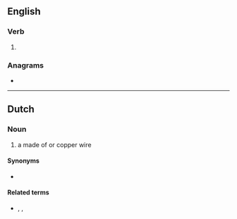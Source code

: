 ==English==

===Verb===
{{head|en|verb form}}

# {{en-third-person singular of|teem}}

===Anagrams===
* {{anagrams|en|meets|metes|steem|temes|temse}}

----

==Dutch==

===Noun===
{{nl-noun|f|-en|teemsje}}

# {{lb|nl|dated}} a {{l|en|sieve}} made of {{l|nl|horsehair}} or copper wire

====Synonyms====
* {{l|nl|zeef}}

====Related terms====
* {{l|nl|teemsen}}, {{l|nl|teemsdoek}}, {{l|nl|teemsmaker}}